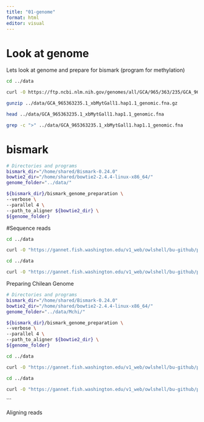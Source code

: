 ```yaml
---
title: "01-genome"
format: html
editor: visual
---
```


# Look at genome

Lets look at genome and prepare for bismark (program for methylation)

```bash
cd ../data

curl -O https://ftp.ncbi.nlm.nih.gov/genomes/all/GCA/965/363/235/GCA_965363235.1_xbMytGall1.hap1.1/GCA_965363235.1_xbMytGall1.hap1.1_genomic.fna.gz


```

```bash
gunzip ../data/GCA_965363235.1_xbMytGall1.hap1.1_genomic.fna.gz

```

```bash
head ../data/GCA_965363235.1_xbMytGall1.hap1.1_genomic.fna 
```

```bash
grep -c ">" ../data/GCA_965363235.1_xbMytGall1.hap1.1_genomic.fna 
```

# bismark

```bash
# Directories and programs
bismark_dir="/home/shared/Bismark-0.24.0"
bowtie2_dir="/home/shared/bowtie2-2.4.4-linux-x86_64/"
genome_folder="../data/"

${bismark_dir}/bismark_genome_preparation \
--verbose \
--parallel 4 \
--path_to_aligner ${bowtie2_dir} \
${genome_folder}
```

#Sequence reads

```bash

cd ../data

curl -O "https://gannet.fish.washington.edu/v1_web/owlshell/bu-github/project-chilean-mussel/data/Raw_WGBS_Mch/LCo_BSr1%20(paired,%20sampled)_R1.fastq"


```



```bash

cd ../data

curl -O "https://gannet.fish.washington.edu/v1_web/owlshell/bu-github/project-chilean-mussel/data/Raw_WGBS_Mch/LCo_BSr1%20(paired,%20sampled)_R2.fastq"


```
Preparing Chilean Genome

```bash
# Directories and programs
bismark_dir="/home/shared/Bismark-0.24.0"
bowtie2_dir="/home/shared/bowtie2-2.4.4-linux-x86_64/"
genome_folder="../data/Mchi/"

${bismark_dir}/bismark_genome_preparation \
--verbose \
--parallel 4 \
--path_to_aligner ${bowtie2_dir} \
${genome_folder}
```


```bash

cd ../data

curl -O "https://gannet.fish.washington.edu/v1_web/owlshell/bu-github/project-chilean-mussel/data/Raw_WGBS_Mch/LCo_BSr1%20(paired,%20sampled)_R1.fastq"


```

```bash

cd ../data

curl -O "https://gannet.fish.washington.edu/v1_web/owlshell/bu-github/project-chilean-mussel/data/Raw_WGBS_Mch/LCo_BSr1%20(paired,%20sampled)_R2.fastq"


```

```

Aligning reads




